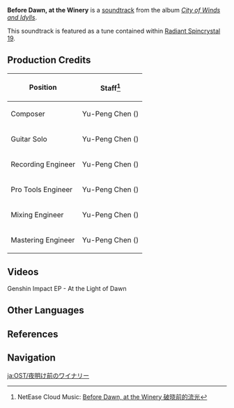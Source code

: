{{Soundtrack Infobox
|title          =
|image          = City of Winds and Idylls.png
|album          = City of Winds and Idylls
|disc           = 2
|number         = 29
|featured       =
|featured2      =
|featured3      =
|featured_disc  =
|featured_disc2 =
|featured_disc3 =
|youtube_id     = aeEkatw2Heg
|youtube_time   = 244
|spotify_id     = 21ovsz7zVD2bbOivYshYDh
|played_in      = Dawn Winery
|during         = [[Dawn Winery]] (Dawn)
|domain         =
|previous       = Dawn Winery Theme (City of Winds and Idylls)
|next           = A Familiar Sight and Leisure
}}
'''Before Dawn, at the Winery''' is a [[soundtrack]] from the album ''[[City of Winds and Idylls]]''.

This soundtrack is featured as a tune contained within [[Radiant Spincrystal 19]].

==Production Credits==
{| class="wikitable" style="text-align:left; height:0.5em"
! Position
! Staff<ref>NetEase Cloud Music: [https://music.163.com/#/song?id=1481390635 Before Dawn, at the Winery 破晓前的流光]</ref>
|-
! Composer
| Yu-Peng Chen ({{zh|陈致逸}})
|-
! Guitar Solo
| Yu-Peng Chen ({{zh|陈致逸}})
|-
! Recording Engineer
| Yu-Peng Chen ({{zh|陈致逸}})
|-
! Pro Tools Engineer
| Yu-Peng Chen ({{zh|陈致逸}})
|-
! Mixing Engineer
| Yu-Peng Chen ({{zh|陈致逸}})
|-
! Mastering Engineer
| Yu-Peng Chen ({{zh|陈致逸}})
|}

==Videos==
<gallery>
Genshin Impact EP - At the Light of Dawn
</gallery>

==Other Languages==
{{Other Languages|nospan=ko,th
|en      = Before Dawn, at the Winery
|zhs     = 破晓前的流光
|zhs_rm  = Pòxiǎo Qián de Liúguāng
|zht     = 破曉前的流光
|zht_rm  = Pòxiǎo Qián de Liúguāng
|zh_tl   = 
|ja      = 夜明け前のワイナリ
|ja_rm   = Yoake Mae no Wainari
|ja_tl   = The Winery Before Dawn
|ko      = Before Dawn, at the Winery<ref name="RS3">{{Ref/Item|Radiant Spincrystal 19|note=Japanese, Korean, Spanish, French, Russian, Thai, Vietnamese, German, Indonesian, Portuguese, Turkish, Italian}}</ref>
|es      = Before Dawn, at the Winery<ref name="RS3" />
|fr      = Before Dawn, at the Winery<ref name="RS3" />
|ru      = Before Dawn, at the Winery<ref name="RS3" />
|th      = Before Dawn, at the Winery<ref name="RS3" />
|vi      = Ánh Sáng Trước Bình Minh<ref name="RS3" />
|vi_tl   = 
|de      = Before Dawn, at the Winery<ref name="RS3" />
|id      = Before Dawn, at the Winery<ref name="RS3" />
|pt      = Before Dawn, at the Winery<ref name="RS3" />
|tr      = Before Dawn, at the Winery<ref name="RS3" />
|it      = Before Dawn, at the Winery<ref name="RS3" />
}}

==References==
{{Reflist}}

==Navigation==
{{Soundtrack Navbox|City of Winds and Idylls}}

[[ja:OST/夜明け前のワイナリー]]